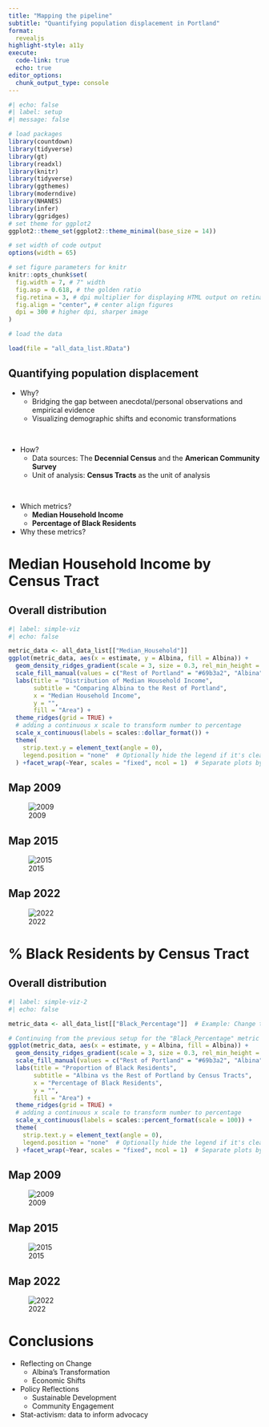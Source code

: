 ```yaml
---
title: "Mapping the pipeline"
subtitle: "Quantifying population displacement in Portland"
format: 
  revealjs
highlight-style: a11y
execute:
  code-link: true
  echo: true
editor_options: 
  chunk_output_type: console
---
```



```r
#| echo: false
#| label: setup
#| message: false

# load packages
library(countdown)
library(tidyverse)
library(gt)
library(readxl)
library(knitr)
library(tidyverse)
library(ggthemes)
library(moderndive)
library(NHANES)
library(infer)
library(ggridges)
# set theme for ggplot2
ggplot2::theme_set(ggplot2::theme_minimal(base_size = 14))

# set width of code output
options(width = 65)

# set figure parameters for knitr
knitr::opts_chunk$set(
  fig.width = 7, # 7" width
  fig.asp = 0.618, # the golden ratio
  fig.retina = 3, # dpi multiplier for displaying HTML output on retina
  fig.align = "center", # center align figures
  dpi = 300 # higher dpi, sharper image
)

# load the data

load(file = "all_data_list.RData")
```

## Quantifying population displacement {.smaller}

::: incremental
- Why?
  + Bridging the gap between anecdotal/personal observations and empirical evidence
  + Visualizing demographic shifts and economic transformations

<br>

- How?
  + Data sources: The **Decennial Census** and the **American Community Survey**
  + Unit of analysis: **Census Tracts** as the unit of analysis

<br>

- Which metrics?
  + **Median Household Income**
  + **Percentage of Black Residents**

- Why these metrics?
:::

# Median Household Income by Census Tract

## Overall distribution

```r
#| label: simple-viz
#| echo: false

metric_data <- all_data_list[["Median_Household"]]  
ggplot(metric_data, aes(x = estimate, y = Albina, fill = Albina)) +
  geom_density_ridges_gradient(scale = 3, size = 0.3, rel_min_height = 0.01) +
  scale_fill_manual(values = c("Rest of Portland" = "#69b3a2", "Albina" = "#404080")) +
  labs(title = "Distribution of Median Household Income",
       subtitle = "Comparing Albina to the Rest of Portland",
       x = "Median Household Income",
       y = "",
       fill = "Area") +
  theme_ridges(grid = TRUE) +
  # adding a continuous x scale to transform number to percentage
  scale_x_continuous(labels = scales::dollar_format()) +
  theme(
    strip.text.y = element_text(angle = 0),
    legend.position = "none"  # Optionally hide the legend if it's clear from the context
  ) +facet_wrap(~Year, scales = "fixed", ncol = 1)  # Separate plots by year

```


## Map 2009

![2009](maps/final_income_2009.png)

## Map 2015

![2015](maps/final_income_2015.png)

## Map 2022

![2022](maps/final_income_2022.png)

# % Black Residents by Census Tract

## Overall distribution

```r
#| label: simple-viz-2
#| echo: false

metric_data <- all_data_list[["Black_Percentage"]]  # Example: Change this to the metric you're plotting

# Continuing from the previous setup for the "Black_Percentage" metric
ggplot(metric_data, aes(x = estimate, y = Albina, fill = Albina)) +
  geom_density_ridges_gradient(scale = 3, size = 0.3, rel_min_height = 0.01) +
  scale_fill_manual(values = c("Rest of Portland" = "#69b3a2", "Albina" = "#404080")) +
  labs(title = "Proportion of Black Residents",
       subtitle = "Albina vs the Rest of Portland by Census Tracts",
       x = "Percentage of Black Residents",
       y = "",
       fill = "Area") +
  theme_ridges(grid = TRUE) +
  # adding a continuous x scale to transform number to percentage
  scale_x_continuous(labels = scales::percent_format(scale = 100)) +
  theme(
    strip.text.y = element_text(angle = 0),
    legend.position = "none"  # Optionally hide the legend if it's clear from the context
  ) +facet_wrap(~Year, scales = "fixed", ncol = 1)  # Separate plots by year


```

## Map 2009

![2009](maps/final_prop_black_2009.png)

## Map 2015

![2015](maps/final_prop_black_2015.png)

## Map 2022

![2022](maps/final_prop_black_2022.png)

# Conclusions

- Reflecting on Change
  + Albina's Transformation
  + Economic Shifts

- Policy Reflections
  + Sustainable Development
  + Community Engagement

- Stat-activism: data to inform advocacy

